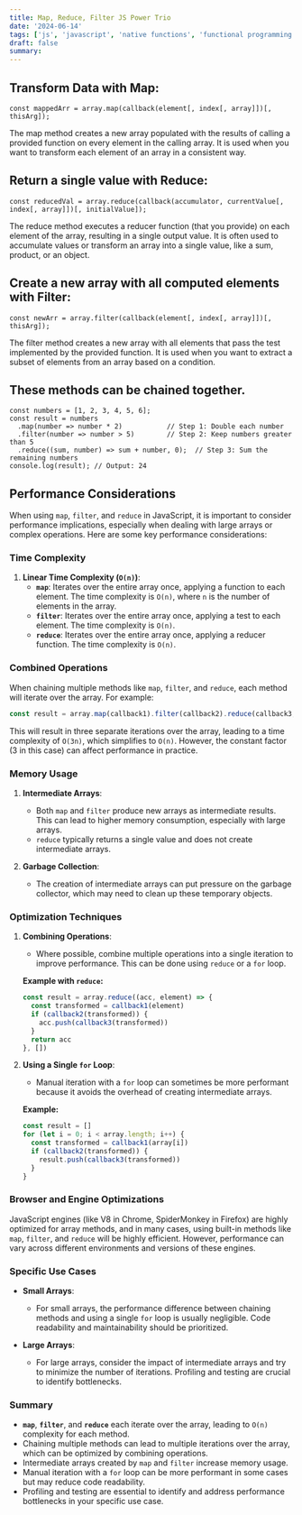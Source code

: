 ```yaml
---
title: Map, Reduce, Filter JS Power Trio
date: '2024-06-14'
tags: ['js', 'javascript', 'native functions', 'functional programming', 'map', 'reduce', 'filter']
draft: false
summary:
---
```


## Transform Data with Map:

```
const mappedArr = array.map(callback(element[, index[, array]])[, thisArg]);
```

The map method creates a new array populated with the results of calling a provided function on every element in the calling array. It is used when you want to transform each element of an array in a consistent way.

## Return a single value with Reduce:

```
const reducedVal = array.reduce(callback(accumulator, currentValue[, index[, array]])[, initialValue]);
```

The reduce method executes a reducer function (that you provide) on each element of the array, resulting in a single output value. It is often used to accumulate values or transform an array into a single value, like a sum, product, or an object.

## Create a new array with all computed elements with Filter:

```
const newArr = array.filter(callback(element[, index[, array]])[, thisArg]);
```

The filter method creates a new array with all elements that pass the test implemented by the provided function. It is used when you want to extract a subset of elements from an array based on a condition.

## These methods can be chained together.

```
const numbers = [1, 2, 3, 4, 5, 6];
const result = numbers
  .map(number => number * 2)           // Step 1: Double each number
  .filter(number => number > 5)        // Step 2: Keep numbers greater than 5
  .reduce((sum, number) => sum + number, 0);  // Step 3: Sum the remaining numbers
console.log(result); // Output: 24
```

## Performance Considerations

When using `map`, `filter`, and `reduce` in JavaScript, it is important to consider performance implications, especially when dealing with large arrays or complex operations. Here are some key performance considerations:

### Time Complexity

1. **Linear Time Complexity (`O(n)`)**:
   - **`map`**: Iterates over the entire array once, applying a function to each element. The time complexity is `O(n)`, where `n` is the number of elements in the array.
   - **`filter`**: Iterates over the entire array once, applying a test to each element. The time complexity is `O(n)`.
   - **`reduce`**: Iterates over the entire array once, applying a reducer function. The time complexity is `O(n)`.

### Combined Operations

When chaining multiple methods like `map`, `filter`, and `reduce`, each method will iterate over the array. For example:

```javascript
const result = array.map(callback1).filter(callback2).reduce(callback3, initialValue)
```

This will result in three separate iterations over the array, leading to a time complexity of `O(3n)`, which simplifies to `O(n)`. However, the constant factor (3 in this case) can affect performance in practice.

### Memory Usage

1. **Intermediate Arrays**:

   - Both `map` and `filter` produce new arrays as intermediate results. This can lead to higher memory consumption, especially with large arrays.
   - `reduce` typically returns a single value and does not create intermediate arrays.

2. **Garbage Collection**:
   - The creation of intermediate arrays can put pressure on the garbage collector, which may need to clean up these temporary objects.

### Optimization Techniques

1. **Combining Operations**:

   - Where possible, combine multiple operations into a single iteration to improve performance. This can be done using `reduce` or a `for` loop.

   **Example with `reduce`:**

   ```javascript
   const result = array.reduce((acc, element) => {
     const transformed = callback1(element)
     if (callback2(transformed)) {
       acc.push(callback3(transformed))
     }
     return acc
   }, [])
   ```

2. **Using a Single `for` Loop**:

   - Manual iteration with a `for` loop can sometimes be more performant because it avoids the overhead of creating intermediate arrays.

   **Example:**

   ```javascript
   const result = []
   for (let i = 0; i < array.length; i++) {
     const transformed = callback1(array[i])
     if (callback2(transformed)) {
       result.push(callback3(transformed))
     }
   }
   ```

### Browser and Engine Optimizations

JavaScript engines (like V8 in Chrome, SpiderMonkey in Firefox) are highly optimized for array methods, and in many cases, using built-in methods like `map`, `filter`, and `reduce` will be highly efficient. However, performance can vary across different environments and versions of these engines.

### Specific Use Cases

- **Small Arrays**:

  - For small arrays, the performance difference between chaining methods and using a single `for` loop is usually negligible. Code readability and maintainability should be prioritized.

- **Large Arrays**:
  - For large arrays, consider the impact of intermediate arrays and try to minimize the number of iterations. Profiling and testing are crucial to identify bottlenecks.

### Summary

- **`map`**, **`filter`**, and **`reduce`** each iterate over the array, leading to `O(n)` complexity for each method.
- Chaining multiple methods can lead to multiple iterations over the array, which can be optimized by combining operations.
- Intermediate arrays created by `map` and `filter` increase memory usage.
- Manual iteration with a `for` loop can be more performant in some cases but may reduce code readability.
- Profiling and testing are essential to identify and address performance bottlenecks in your specific use case.
